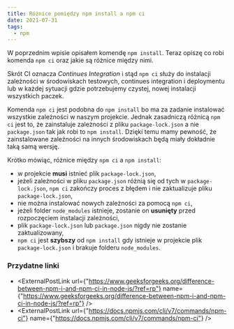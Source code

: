 ```yaml
---
title: Różnice pomiędzy npm install a npm ci
date: 2021-07-31
tags:
  - npm
---
```



W poprzednim <TLink href="/blog/instalowanie-zaleznosci-w-projekcie-poprzez-npm-install">wpisie</TLink> opisałem komendę `npm install`.
Teraz opiszę co robi komenda `npm ci` oraz jakie są różnice między nimi.

Skrót CI oznacza *Continues Integration* i stąd `npm ci` służy do instalacji zależności w środowiskach testowych, continues integration i deploymentu lub w każdej sytuacji gdzie potrzebujemy czystej, nowej instalacji wszystkich paczek.

Komenda `npm ci` jest podobna do `npm install` bo ma za zadanie instalować wszystkie zależności w naszym projekcie.
Jednak zasadniczą różnicą `npm ci` jest to, że zainstaluje zależności z pliku `package-lock.json` a nie `package.json` tak jak robi to `npm install`.
Dzięki temu mamy pewność, że zainstalowane zależności na innych środowiskach będą miały dokładnie taką samą wersję.

Krótko mówiąc, różnice między `npm ci` a `npm install`:
- w projekcie **musi** istnieć plik `package-lock.json`,
- jeżeli zależności w pliku `package.json` różnią się od tych w `package-lock.json`, `npm ci` zakończy proces z błędem i nie zaktualizuje pliku `package-lock.json`,
- nie można instalować nowych zależności za pomocą `npm ci`,
- jeżeli folder `node_modules` istnieje, zostanie on **usunięty** przed rozpoczęciem instalacji zależności,
- plik `package-lock.json` lub `package.json` nigdy nie zostanie zaktualizowany,
- `npm ci` jest **szybszy** od `npm install` gdy istnieje w projekcie plik `package-lock.json` i brakuje folderu `node_modules`.

### Przydatne linki
- <ExternalPostLink url={"https://www.geeksforgeeks.org/difference-between-npm-i-and-npm-ci-in-node-js/?ref=rp"} name={"https://www.geeksforgeeks.org/difference-between-npm-i-and-npm-ci-in-node-js/?ref=rp"} />
- <ExternalPostLink url={"https://docs.npmjs.com/cli/v7/commands/npm-ci"} name={"https://docs.npmjs.com/cli/v7/commands/npm-ci"} />